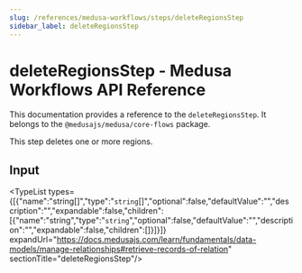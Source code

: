 ```yaml
---
slug: /references/medusa-workflows/steps/deleteRegionsStep
sidebar_label: deleteRegionsStep
---
```



# deleteRegionsStep - Medusa Workflows API Reference

This documentation provides a reference to the `deleteRegionsStep`. It belongs to the `@medusajs/medusa/core-flows` package.

This step deletes one or more regions.

## Input

<TypeList types={[{"name":"string[]","type":"`string`[]","optional":false,"defaultValue":"","description":"","expandable":false,"children":[{"name":"string","type":"`string`","optional":false,"defaultValue":"","description":"","expandable":false,"children":[]}]}]} expandUrl="https://docs.medusajs.com/learn/fundamentals/data-models/manage-relationships#retrieve-records-of-relation" sectionTitle="deleteRegionsStep"/>
